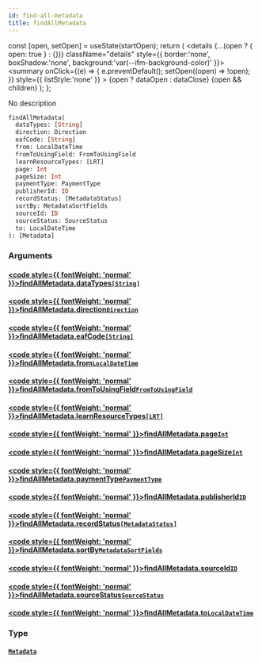 ```yaml
---
id: find-all-metadata
title: findAllMetadata
---
```









  const [open, setOpen] = useState(startOpen);
  return (
    <details {...(open ? { open: true } : {})} className="details" style={{ border:'none', boxShadow:'none', background:'var(--ifm-background-color)' }}>
      <summary
        onClick={(e) => {
          e.preventDefault();
          setOpen((open) => !open);
        }}
        style={{ listStyle:'none' }}
      >
      {open ? dataOpen : dataClose}
      </summary>
      {open && children}
    </details>
  );
};








No description


```graphql
findAllMetadata(
  dataTypes: [String]
  direction: Direction
  eafCode: [String]
  from: LocalDateTime
  fromToUsingField: FromToUsingField
  learnResourceTypes: [LRT]
  page: Int
  pageSize: Int
  paymentType: PaymentType
  publisherId: ID
  recordStatus: [MetadataStatus]
  sortBy: MetadataSortFields
  sourceId: ID
  sourceStatus: SourceStatus
  to: LocalDateTime
): [Metadata]
```




### Arguments

#### [<code style={{ fontWeight: 'normal' }}>findAllMetadata.<b>dataTypes</b></code>](#)<Bullet />[`[String]`](/sodixapi/types/scalars/string) <Badge class="badge badge--secondary" text="list"/> <Badge class="badge badge--secondary" text="scalar"/> 
> 
> 
> 
> 

#### [<code style={{ fontWeight: 'normal' }}>findAllMetadata.<b>direction</b></code>](#)<Bullet />[`Direction`](/sodixapi/types/enums/direction) <Badge class="badge badge--secondary" text="enum"/> 
> 
> 
> 
> 

#### [<code style={{ fontWeight: 'normal' }}>findAllMetadata.<b>eafCode</b></code>](#)<Bullet />[`[String]`](/sodixapi/types/scalars/string) <Badge class="badge badge--secondary" text="list"/> <Badge class="badge badge--secondary" text="scalar"/> 
> 
> 
> 
> 

#### [<code style={{ fontWeight: 'normal' }}>findAllMetadata.<b>from</b></code>](#)<Bullet />[`LocalDateTime`](/sodixapi/types/scalars/local-date-time) <Badge class="badge badge--secondary" text="scalar"/> 
> 
> 
> 
> 

#### [<code style={{ fontWeight: 'normal' }}>findAllMetadata.<b>fromToUsingField</b></code>](#)<Bullet />[`FromToUsingField`](/sodixapi/types/enums/from-to-using-field) <Badge class="badge badge--secondary" text="enum"/> 
> 
> 
> 
> 

#### [<code style={{ fontWeight: 'normal' }}>findAllMetadata.<b>learnResourceTypes</b></code>](#)<Bullet />[`[LRT]`](/sodixapi/types/enums/lrt) <Badge class="badge badge--secondary" text="list"/> <Badge class="badge badge--secondary" text="enum"/> 
> 
> 
> 
> 

#### [<code style={{ fontWeight: 'normal' }}>findAllMetadata.<b>page</b></code>](#)<Bullet />[`Int`](/sodixapi/types/scalars/int) <Badge class="badge badge--secondary" text="scalar"/> 
> 
> 
> 
> 

#### [<code style={{ fontWeight: 'normal' }}>findAllMetadata.<b>pageSize</b></code>](#)<Bullet />[`Int`](/sodixapi/types/scalars/int) <Badge class="badge badge--secondary" text="scalar"/> 
> 
> 
> 
> 

#### [<code style={{ fontWeight: 'normal' }}>findAllMetadata.<b>paymentType</b></code>](#)<Bullet />[`PaymentType`](/sodixapi/types/enums/payment-type) <Badge class="badge badge--secondary" text="enum"/> 
> 
> 
> 
> 

#### [<code style={{ fontWeight: 'normal' }}>findAllMetadata.<b>publisherId</b></code>](#)<Bullet />[`ID`](/sodixapi/types/scalars/id) <Badge class="badge badge--secondary" text="scalar"/> 
> 
> 
> 
> 

#### [<code style={{ fontWeight: 'normal' }}>findAllMetadata.<b>recordStatus</b></code>](#)<Bullet />[`[MetadataStatus]`](/sodixapi/types/enums/metadata-status) <Badge class="badge badge--secondary" text="list"/> <Badge class="badge badge--secondary" text="enum"/> 
> 
> 
> 
> 

#### [<code style={{ fontWeight: 'normal' }}>findAllMetadata.<b>sortBy</b></code>](#)<Bullet />[`MetadataSortFields`](/sodixapi/types/enums/metadata-sort-fields) <Badge class="badge badge--secondary" text="enum"/> 
> 
> 
> 
> 

#### [<code style={{ fontWeight: 'normal' }}>findAllMetadata.<b>sourceId</b></code>](#)<Bullet />[`ID`](/sodixapi/types/scalars/id) <Badge class="badge badge--secondary" text="scalar"/> 
> 
> 
> 
> 

#### [<code style={{ fontWeight: 'normal' }}>findAllMetadata.<b>sourceStatus</b></code>](#)<Bullet />[`SourceStatus`](/sodixapi/types/enums/source-status) <Badge class="badge badge--secondary" text="enum"/> 
> 
> 
> 
> 

#### [<code style={{ fontWeight: 'normal' }}>findAllMetadata.<b>to</b></code>](#)<Bullet />[`LocalDateTime`](/sodixapi/types/scalars/local-date-time) <Badge class="badge badge--secondary" text="scalar"/> 
> 
> 
> 
> 

### Type

#### [`Metadata`](/sodixapi/types/objects/metadata) <Badge class="badge badge--secondary" text="object"/> 
> 
> 
> 
> 





